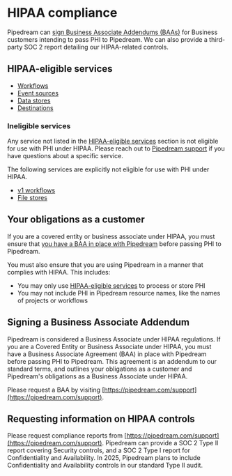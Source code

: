 # HIPAA compliance

Pipedream can [sign Business Associate Addendums (BAAs)](#signing-a-business-associate-addendum) for Business customers intending to pass PHI to Pipedream. We can also provide a third-party SOC 2 report detailing our HIPAA-related controls.

## HIPAA-eligible services

- [Workflows](/core/workflows/)
- [Event sources](/core/workflows/triggers/)
- [Data stores](/core/data-management/data-stores/)
- [Destinations](/core/data-management/destinations/)

### Ineligible services

Any service not listed in the [HIPAA-eligible services](#hipaa-eligible-services) section is not eligible for use with PHI under HIPAA. Please reach out to [Pipedream support](https://pipedream.com/support) if you have questions about a specific service.

The following services are explicitly not eligible for use with PHI under HIPAA.

- [v1 workflows](/deprecated/migrate-from-v1/)
- [File stores](/core/data-management/file-stores/)

## Your obligations as a customer

If you are a covered entity or business associate under HIPAA, you must ensure that [you have a BAA in place with Pipedream](#signing-a-business-associate-addendum) before passing PHI to Pipedream.

You must also ensure that you are using Pipedream in a manner that complies with HIPAA. This includes:

- You may only use [HIPAA-eligible services](#hipaa-eligible-services) to process or store PHI
- You may not include PHI in Pipedream resource names, like the names of projects or workflows

## Signing a Business Associate Addendum

Pipedream is considered a Business Associate under HIPAA regulations. If you are a Covered Entity or Business Associate under HIPAA, you must have a Business Associate Agreement (BAA) in place with Pipedream before passing PHI to Pipedream. This agreement is an addendum to our standard terms, and outlines your obligations as a customer and Pipedream's obligations as a Business Associate under HIPAA.

Please request a BAA by visiting [https://pipedream.com/support](https://pipedream.com/support).

## Requesting information on HIPAA controls

Please request compliance reports from [https://pipedream.com/support](https://pipedream.com/support). Pipedream can provide a SOC 2 Type II report covering Security controls, and a SOC 2 Type I report for Confidentiality and Availability. In 2025, Pipedream plans to include Confidentiality and Availability controls in our standard Type II audit.
